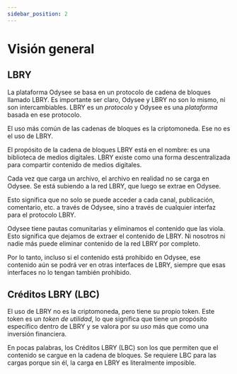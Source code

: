 ---
sidebar_position: 2
---

# Visión general

## LBRY

La plataforma Odysee se basa en un protocolo de cadena de bloques llamado LBRY. Es importante ser claro, Odysee y LBRY no son lo mismo, ni son intercambiables. LBRY es un *protocolo* y Odysee es una *plataforma* basada en ese protocolo.

El uso más común de las cadenas de bloques es la criptomoneda. Ese no es el uso de LBRY.

El propósito de la cadena de bloques LBRY está en el nombre: es una biblioteca de medios digitales. LBRY existe como una forma descentralizada para compartir contenido de medios digitales.

Cada vez que carga un archivo, el archivo en realidad no se carga en Odysee. Se está subiendo a la red LBRY, que luego se extrae en Odysee.

Esto significa que no solo se puede acceder a cada canal, publicación, comentario, etc. a través de Odysee, sino a través de cualquier interfaz para el protocolo LBRY.

Odysee tiene pautas comunitarias y eliminamos el contenido que las viola. Esto significa que dejamos de extraer el contenido de LBRY. Ni nosotros ni nadie más puede eliminar contenido de la red LBRY por completo.

Por lo tanto, incluso si el contenido está prohibido en Odysee, ese contenido aún se podrá ver en otras interfaces de LBRY, siempre que esas interfaces no lo tengan también prohibido.

## Créditos LBRY (LBC)

El uso de LBRY no es la criptomoneda, pero tiene su propio token. Este token es un *token de utilidad*, lo que significa que tiene un propósito específico dentro de LBRY y se valora por su *uso* más que como una inversión financiera.

En pocas palabras, los Créditos LBRY (LBC) son los que permiten que el contenido se cargue en la cadena de bloques. Se requiere LBC para las cargas porque sin él, la carga en LBRY es literalmente imposible.